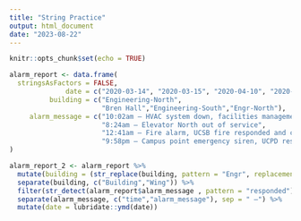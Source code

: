 ```yaml
---
title: "String Practice"
output: html_document
date: "2023-08-22"
---
```


```r
knitr::opts_chunk$set(echo = TRUE)
```

```r
alarm_report <- data.frame(
  stringsAsFactors = FALSE,
              date = c("2020-03-14", "2020-03-15", "2020-04-10", "2020-04-18"),
          building = c("Engineering-North",
                       "Bren Hall","Engineering-South","Engr-North"),
     alarm_message = c("10:02am – HVAC system down, facilities management alerted",
                       "8:24am – Elevator North out of service",
                       "12:41am – Fire alarm, UCSB fire responded and cleared",
                       "9:58pm – Campus point emergency siren, UCPD responded")
)

alarm_report_2 <- alarm_report %>% 
  mutate(building = (str_replace(building, pattern = "Engr", replacement = "Engineering"))) %>% 
  separate(building, c("Building","Wing")) %>% 
  filter(str_detect(alarm_report$alarm_message , pattern = "responded")) %>% 
  separate(alarm_message, c("time","alarm_message"), sep = " –") %>% 
  mutate(date = lubridate::ymd(date))
```


